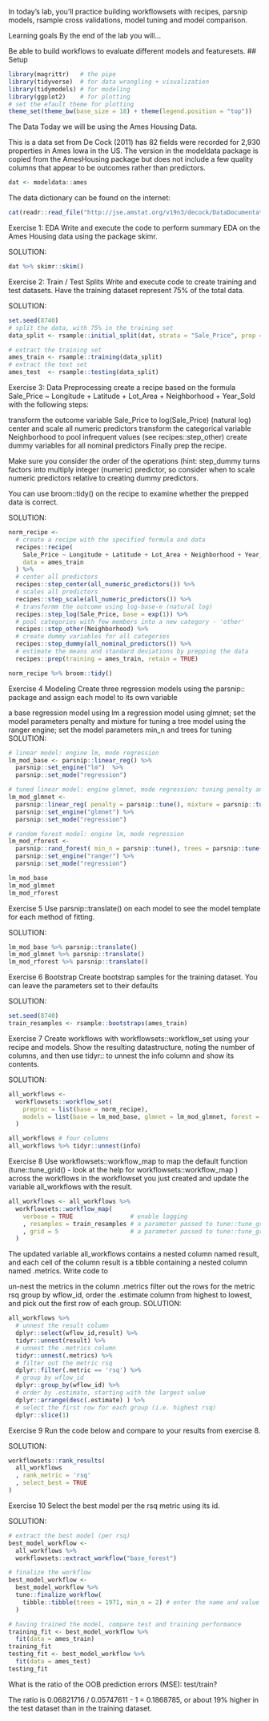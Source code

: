 In today’s lab, you’ll practice building workflowsets with recipes, parsnip models, rsample cross validations, model tuning and model comparison.

Learning goals
By the end of the lab you will…

Be able to build workflows to evaluate different models and featuresets.
## Setup


```r
library(magrittr)   # the pipe
library(tidyverse)  # for data wrangling + visualization
library(tidymodels) # for modeling
library(ggplot2)    # for plotting
# set the efault theme for plotting
theme_set(theme_bw(base_size = 18) + theme(legend.position = "top"))
```


The Data
Today we will be using the Ames Housing Data.

This is a data set from De Cock (2011) has 82 fields were recorded for 2,930 properties in Ames Iowa in the US. The version in the modeldata package is copied from the AmesHousing package but does not include a few quality columns that appear to be outcomes rather than predictors.

```r
dat <- modeldata::ames
```

The data dictionary can be found on the internet:

```r
cat(readr::read_file("http://jse.amstat.org/v19n3/decock/DataDocumentation.txt"))
```


Exercise 1: EDA
Write and execute the code to perform summary EDA on the Ames Housing data using the package skimr.

SOLUTION:
```r
dat %>% skimr::skim()
```

Exercise 2: Train / Test Splits
Write and execute code to create training and test datasets. Have the training dataset represent 75% of the total data.

SOLUTION:
```r
set.seed(8740)
# split the data, with 75% in the training set
data_split <- rsample::initial_split(dat, strata = "Sale_Price", prop = 0.75)

# extract the training set
ames_train <- rsample::training(data_split)
# extract the text set
ames_test  <- rsample::testing(data_split)
```

Exercise 3: Data Preprocessing
create a recipe based on the formula Sale_Price ~ Longitude + Latitude + Lot_Area + Neighborhood + Year_Sold with the following steps:

transform the outcome variable Sale_Price to log(Sale_Price) (natural log)
center and scale all numeric predictors
transform the categorical variable Neighborhood to pool infrequent values (see recipes::step_other)
create dummy variables for all nominal predictors
Finally prep the recipe.

Make sure you consider the order of the operations (hint: step_dummy turns factors into multiply integer (numeric) predictor, so consider when to scale numeric predictors relative to creating dummy predictors.

You can use broom::tidy() on the recipe to examine whether the prepped data is correct.

SOLUTION:
```r
norm_recipe <- 
  # create a recipe with the specified formula and data
  recipes::recipe(
    Sale_Price ~ Longitude + Latitude + Lot_Area + Neighborhood + Year_Sold, 
    data = ames_train
  ) %>%
  # center all predictors
  recipes::step_center(all_numeric_predictors()) %>%
  # scales all predictors
  recipes::step_scale(all_numeric_predictors()) %>%
  # transformm the outcome using log-base-e (natural log)
  recipes::step_log(Sale_Price, base = exp(1)) %>% 
  # pool categories with few members into a new category - 'other'
  recipes::step_other(Neighborhood) %>% 
  # create dummy variables for all categories
  recipes::step_dummy(all_nominal_predictors()) %>%
  # estimate the means and standard deviations by prepping the data
  recipes::prep(training = ames_train, retain = TRUE)

norm_recipe %>% broom::tidy()


```


Exercise 4 Modeling
Create three regression models using the parsnip:: package and assign each model to its own variable

a base regression model using lm
a regression model using glmnet; set the model parameters penalty and mixture for tuning
a tree model using the ranger engine; set the model parameters min_n and trees for tuning
SOLUTION:
```r
# linear model: engine lm, mode regression
lm_mod_base <- parsnip::linear_reg() %>%
  parsnip::set_engine("lm")  %>% 
  parsnip::set_mode("regression")

# tuned linear model: engine glmnet, mode regression; tuning penalty and mixture
lm_mod_glmnet <- 
  parsnip::linear_reg( penalty = parsnip::tune(), mixture = parsnip::tune() ) %>% 
  parsnip::set_engine("glmnet") %>% 
  parsnip::set_mode("regression")

# random forest model: engine lm, mode regression
lm_mod_rforest <- 
  parsnip::rand_forest( min_n = parsnip::tune(), trees = parsnip::tune() ) %>% 
  parsnip::set_engine("ranger") %>% 
  parsnip::set_mode("regression")

lm_mod_base
lm_mod_glmnet
lm_mod_rforest

```


Exercise 5
Use parsnip::translate() on each model to see the model template for each method of fitting.

SOLUTION:
```r
lm_mod_base %>% parsnip::translate()
lm_mod_glmnet %>% parsnip::translate()
lm_mod_rforest %>% parsnip::translate()
```

Exercise 6 Bootstrap
Create bootstrap samples for the training dataset. You can leave the parameters set to their defaults

SOLUTION:
```r
set.seed(8740)
train_resamples <- rsample::bootstraps(ames_train)
```

Exercise 7
Create workflows with workflowsets::workflow_set using your recipe and models. Show the resulting datastructure, noting the number of columns, and then use tidyr:: to unnest the info column and show its contents.

SOLUTION:
```r
all_workflows <- 
  workflowsets::workflow_set(
    preproc = list(base = norm_recipe),
    models = list(base = lm_mod_base, glmnet = lm_mod_glmnet, forest = lm_mod_rforest)
  )

all_workflows # four columns
all_workflows %>% tidyr::unnest(info)
```


Exercise 8
Use workflowsets::workflow_map to map the default function (tune::tune_grid() - look at the help for workflowsets::workflow_map ) across the workflows in the workflowset you just created and update the variable all_workflows with the result.

```r
all_workflows <- all_workflows %>% 
  workflowsets::workflow_map(
    verbose = TRUE                # enable logging
    , resamples = train_resamples # a parameter passed to tune::tune_grid()
    , grid = 5                    # a parameter passed to tune::tune_grid()
  )
```

The updated variable all_workflows contains a nested column named result, and each cell of the column result is a tibble containing a nested column named .metrics. Write code to

un-nest the metrics in the column .metrics
filter out the rows for the metric rsq
group by wflow_id, order the .estimate column from highest to lowest, and pick out the first row of each group.
SOLUTION:
```r
all_workflows %>% 
  # unnest the result column
  dplyr::select(wflow_id,result) %>% 
  tidyr::unnest(result) %>% 
  # unnest the .metrics column
  tidyr::unnest(.metrics) %>% 
  # filter out the metric rsq
  dplyr::filter(.metric == 'rsq') %>% 
  # group by wflow_id
  dplyr::group_by(wflow_id) %>% 
  # order by .estimate, starting with the largest value
  dplyr::arrange(desc(.estimate) ) %>% 
  # select the first row for each group (i.e. highest rsq)
  dplyr::slice(1)

```


Exercise 9
Run the code below and compare to your results from exercise 8.

SOLUTION:
```r
workflowsets::rank_results(
  all_workflows
  , rank_metric = 'rsq'
  , select_best = TRUE
)
```

Exercise 10
Select the best model per the rsq metric using its id.

SOLUTION:
```r
# extract the best model (per rsq)
best_model_workflow <- 
  all_workflows %>% 
  workflowsets::extract_workflow("base_forest")

# finalize the workflow
best_model_workflow <- 
  best_model_workflow %>% 
  tune::finalize_workflow(
    tibble::tibble(trees = 1971, min_n = 2) # enter the name and value of the best-fit parameters
  ) 

# having trained the model, compare test and training performance
training_fit <- best_model_workflow %>% 
  fit(data = ames_train)
training_fit
testing_fit <- best_model_workflow %>% 
  fit(data = ames_test)
testing_fit

```


What is the ratio of the OOB prediction errors (MSE): test/train?

The ratio is 0.06821716 / 0.05747611 - 1 = 0.1868785, or about 19% higher in the test dataset than in the training dataset.
